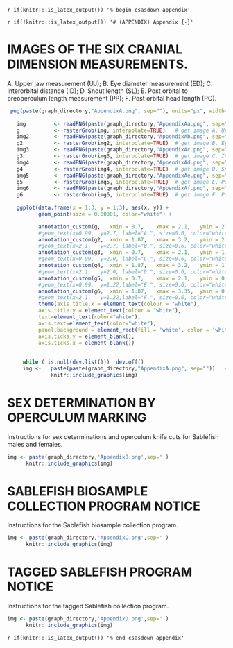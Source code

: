 <!-- The following code should appear at the beginning of the first appendix.
(if you have one)
After that, all subsequent sections will be turned into appendices. -->

`r if(knitr:::is_latex_output()) '% begin csasdown appendix'`

`r if(!knitr:::is_latex_output()) '# (APPENDIX) Appendix {-}'`

\clearpage

# IMAGES OF THE SIX CRANIAL DIMENSION MEASUREMENTS.{#app:first-appendix}

A. Upper jaw measurement (UJ);  B. Eye diameter measurement (ED);  C. Interorbital distance (ID);  D. Snout length (SL);  E. Post orbital to preoperculum length measurement (PP); F. Post orbital head length (PO).


```r
 png(paste(graph_directory,"AppendixA.png", sep=""), units="px", width=1600, height=1800, res=150)# write png to file
    
   img         <- readPNG(paste(graph_directory,"AppendixAa.png", sep=""))
   g           <- rasterGrob(img, interpolate=TRUE)   # get image A. Upper jaw measurement
   img2        <- readPNG(paste(graph_directory,"AppendixAb.png", sep=""))
   g2          <- rasterGrob(img2, interpolate=TRUE)  # get image B. Eye diameter measurement
   img3        <- readPNG(paste(graph_directory,"AppendixAc.png", sep=""))
   g3          <- rasterGrob(img3, interpolate=TRUE)  # get image C. Interorbital measurement
   img4        <- readPNG(paste(graph_directory,"AppendixAd.png", sep=""))
   g4          <- rasterGrob(img4, interpolate=TRUE)  # get image D. Snout length 
   img5        <- readPNG(paste(graph_directory,"AppendixAe.png", sep=""))
   g5          <- rasterGrob(img5, interpolate=TRUE)  # get image E. Post orbital to preoperculum length measurement
   img6        <- readPNG(paste(graph_directory,"AppendixAf.png", sep=""))
   g6          <- rasterGrob(img6, interpolate=TRUE)  # get image F. Post orbital head length.   
 
   ggplot(data.frame(x = 1:3, y = 1:3), aes(x, y)) +
          geom_point(size = 0.00001, color="white") +

          annotation_custom(g,   xmin = 0.7,    xmax = 2.1,   ymin = 2.45,  ymax = 3.2)   +   
          #geom_text(x=0.99,  y=2.7, label="A.", size=0.6, color="white") + 
          annotation_custom(g2,  xmin = 1.87,   xmax = 3.2,   ymin = 2.45,  ymax = 3.2)   +   
          #geom_text(x=2.1,   y=2.7, label="B.", size=0.6, color="white") +  
          annotation_custom(g3,  xmin = 0.7,    xmax = 2.1,   ymin = 1.65,  ymax = 2.4)   +    
          #geom_text(x=0.99,  y=2.0, label="C.", size=0.6, color="white") + 
          annotation_custom(g4,  xmin = 1.87,   xmax = 3.2,   ymin = 1.65,  ymax = 2.4)   +   
          #geom_text(x=2.1,   y=2.0, label="D.", size=0.6, color="white") +  
          annotation_custom(g5,  xmin = 0.7,    xmax = 2.1,   ymin = 0.85,  ymax = 1.6)   +   
          #geom_text(x=0.99,  y=1.22,label="E.", size=0.6, color="white") +  
          annotation_custom(g6,  xmin = 1.87,   xmax = 3.35,  ymin = 0.85,  ymax = 1.6)   +   
          #geom_text(x=2.1,   y=1.22,label="F.", size=0.6, color="white") +
          theme(axis.title.x = element_text(colour = "white"),
          axis.title.y = element_text(colour = "white"),
          text=element_text(color="white"),
          axis.text=element_text(color="white"),
          panel.background = element_rect(fill = 'white', color = 'white'),
          axis.ticks.y = element_blank(),
          axis.ticks.x = element_blank()) 
         
   
     while (!is.null(dev.list()))  dev.off()
     img <-   paste(paste(graph_directory,"AppendixA.png", sep=""))   # -- retrieve png 
              knitr::include_graphics(img)
```

\clearpage

# SEX DETERMINATION BY OPERCULUM MARKING {#app:second-appendix}

Instructions for sex determinations and operculum knife cuts for Sablefish males and females.

```r
img <- paste(graph_directory,'AppendixB.png',sep='') 
      knitr::include_graphics(img)
```

# SABLEFISH BIOSAMPLE COLLECTION PROGRAM NOTICE {#app:third-appendix}

Instructions for the Sablefish biosample collection program.

```r
img <- paste(graph_directory,'AppendixC.png',sep='') 
      knitr::include_graphics(img)
```


# TAGGED SABLEFISH PROGRAM NOTICE {#app:fourth-appendix}

Instructions for the tagged Sablefish collection program.

```r
img <- paste(graph_directory,'AppendixD.png',sep='') 
      knitr::include_graphics(img)
```

\clearpage

<!-- At the end of your appendices add: -->
`r if(knitr:::is_latex_output()) '% end csasdown appendix'`
